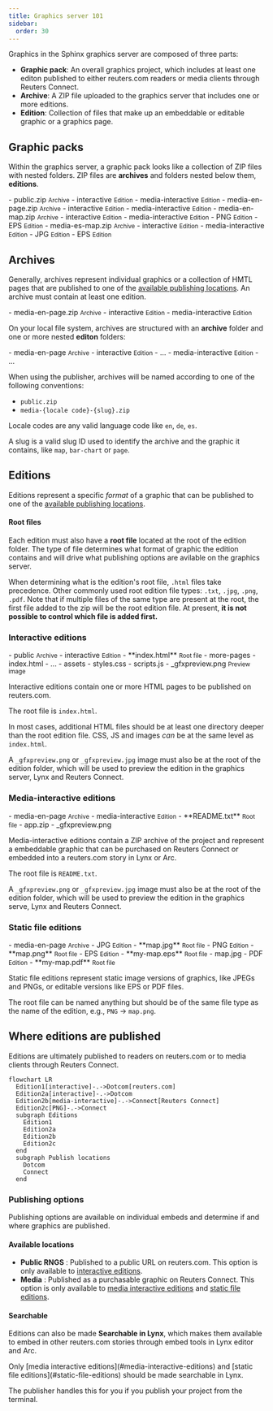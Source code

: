 ```yaml
---
title: Graphics server 101
sidebar:
  order: 30
---
```



Graphics in the Sphinx graphics server are composed of three parts:

- **Graphic pack**: An overall graphics project, which includes at least one editon published to either reuters.com readers or media clients through Reuters Connect.
- **Archive**: A ZIP file uploaded to the graphics server that includes one or more editions.
- **Edition**: Collection of files that make up an embeddable or editable graphic or a graphics page.

## Graphic packs

Within the graphics server, a graphic pack looks like a collection of ZIP files with nested folders. ZIP files are **archives** and folders nested below them, **editions**.

<FileTree>
- public.zip <small>Archive</small>
  - interactive <small>Edition</small>
  - media-interactive <small>Edition</small>
- media-en-page.zip <small>Archive</small>
  - interactive <small>Edition</small>
  - media-interactive <small>Edition</small>
- media-en-map.zip <small>Archive</small>
  - interactive <small>Edition</small>
  - media-interactive <small>Edition</small>
  - PNG <small>Edition</small>
  - EPS <small>Edition</small>
- media-es-map.zip <small>Archive</small>
  - interactive <small>Edition</small>
  - media-interactive <small>Edition</small>
  - JPG <small>Edition</small>
  - EPS <small>Edition</small>
</FileTree>

## Archives

Generally, archives represent individual graphics or a collection of HMTL pages that are published to one of the [available publishing locations](http://localhost:4321/graphics-kit-publisher/sphinx/#where-editions-are-published). An archive must contain at least one edition.

<FileTree>
- media-en-page.zip <small>Archive</small>
  - interactive <small>Edition</small>
  - media-interactive <small>Edition</small>
</FileTree>

On your local file system, archives are structured with an **archive** folder and one or more nested **editon** folders:

<FileTree>
- media-en-page <small>Archive</small>
  - interactive <small>Edition</small>
    - ...
  - media-interactive <small>Edition</small>
    - ...
</FileTree>

When using the publisher, archives will be named according to one of the following conventions:

- `public.zip`
- `media-{locale code}-{slug}.zip`

Locale codes are any valid language code like `en`, `de`, `es`.

A slug is a valid slug ID used to identify the archive and the graphic it contains, like `map`, `bar-chart` or `page`.

## Editions

Editions represent a specific _format_ of a graphic that can be published to one of the [available publishing locations](http://localhost:4321/graphics-kit-publisher/sphinx/#where-editions-are-published).

#### Root files

Each edition must also have a **root file** located at the root of the edition folder. The type of file determines what format of graphic the edition contains and will drive what publishing options are avilable on the graphics server.

When determining what is the edition's root file, `.html` files take precedence. Other commonly used root edition file types: `.txt`, `.jpg`, `.png`, `.pdf`. Note that if multiple files of the same type are present at the root, the first file added to the zip will be the root edition file. At present, **it is not possible to control which file is added first.**


### Interactive editions

<FileTree>
- public <small>Archive</small>
  - interactive <small>Edition</small>
    - **index.html** <small>Root file</small>
    - more-pages
      - index.html
      - ...
    - assets
      - styles.css
      - scripts.js
    - _gfxpreview.png <small>Preview image</small>
</FileTree>

Interactive editions contain one or more HTML pages to be published on reuters.com.

The root file is `index.html`.

In most cases, additional HTML files should be at least one directory deeper than the root edition file. CSS, JS and images _can_ be at the same level as `index.html`.

A `_gfxpreview.png` or `_gfxpreview.jpg` image must also be at the root of the edition folder, which will be used to preview the edition in the graphics server, Lynx and Reuters Connect.

### Media-interactive editions

<FileTree>
- media-en-page <small>Archive</small>
  - media-interactive <small>Edition</small>
    - **README.txt** <small>Root file</small>
    - app.zip
    - _gfxpreview.png
</FileTree>

Media-interactive editions contain a ZIP archive of the project and represent a embeddable graphic that can be purchased on Reuters Connect or embedded into a reuters.com story in Lynx or Arc.

The root file is `README.txt`.

A `_gfxpreview.png` or `_gfxpreview.jpg` image must also be at the root of the edition folder, which will be used to preview the edition in the graphics serve, Lynx and Reuters Connect.

### Static file editions

<FileTree>
- media-en-page <small>Archive</small>
  - JPG <small>Edition</small>
    - **map.jpg** <small>Root file</small>
  - PNG <small>Edition</small>
    - **map.png** <small>Root file</small>
  - EPS <small>Edition</small>
    - **my-map.eps** <small>Root file</small>
    - map.jpg
  - PDF <small>Edition</small>
    - **my-map.pdf** <small>Root file</small>
</FileTree>

Static file editions represent static image versions of graphics, like JPEGs and PNGs, or editable versions like EPS or PDF files.

The root file can be named anything but should be of the same file type as the name of the edition, e.g., `PNG` -> `map.png`.

## Where editions are published

Editions are ultimately published to readers on reuters.com or to media clients through Reuters Connect.

```mermaid
flowchart LR
  Edition1[interactive]-.->Dotcom[reuters.com]
  Edition2a[interactive]-.->Dotcom
  Edition2b[media-interactive]-.->Connect[Reuters Connect]
  Edition2c[PNG]-.->Connect
  subgraph Editions
    Edition1
    Edition2a
    Edition2b
    Edition2c
  end
  subgraph Publish locations
    Dotcom
    Connect
  end
```

### Publishing options

Publishing options are available on individual embeds and determine if and where graphics are published.

#### Available locations

- **Public RNGS** : Published to a public URL on reuters.com. This option is only available to [interactive editions](#interactive-editions).
- **Media** : Published as a purchasable graphic on Reuters Connect. This option is only available to [media interactive editions](#media-interactive-editions) and [static file editions](#static-file-editions).

#### Searchable

Editions can also be made **Searchable in Lynx**, which makes them available to embed in other reuters.com stories through embed tools in Lynx editor and Arc.

<Aside type="caution">
Only [media interactive editions](#media-interactive-editions) and [static file editions](#static-file-editions) should be made searchable in Lynx. 

The publisher handles this for you if you publish your project from the terminal.
</Aside>